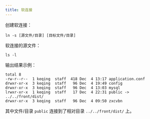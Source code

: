 ```yaml
---
title: 软连接
---
```


创建软连接：

```
ln -s [源文件/目录] [目标文件/目录]
```

软连接的源文件：

```
ls -l
```

输出结果示例：

```console
total 8
-rw-r--r--  1 keqing  staff  418 Dec  4 13:17 application.conf
drwxr-xr-x  3 keqing  staff   96 Dec  4 19:49 config
drwxr-xr-x  3 keqing  staff   96 Dec  4 13:03 mysql
lrwxr-xr-x  1 keqing  staff   17 Dec  4 22:31 public -> ../../front/dist/
drwxr-xr-x  3 keqing  staff   96 Dec  4 09:50 zxcvbn
```

其中文件/目录 `public` 连接到了相对目录 `../../front/dist/` 上。